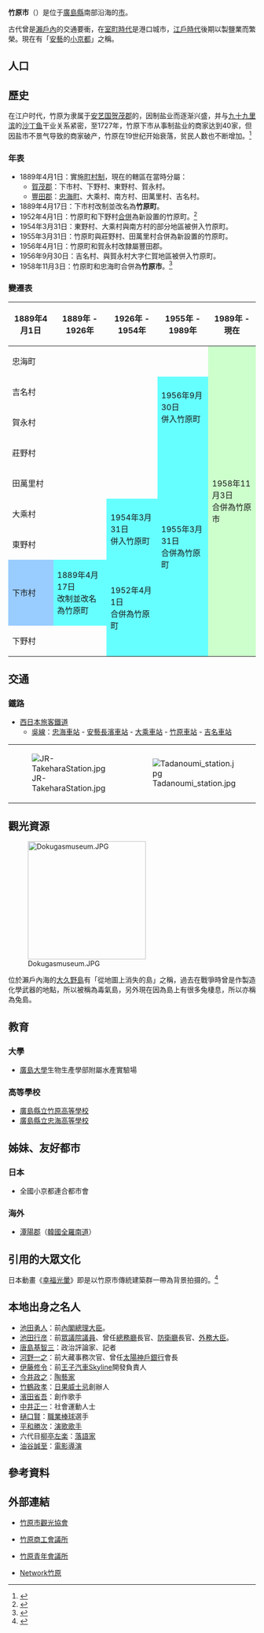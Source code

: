 {{日本都市
| 自治體名=竹原市
| 圖像 = [[File:Takehara_Special_District_of_Histric_Building_2013-08A.JPG|240px]]
| 圖像說明=[[竹原|竹原]][[重要傳統的建造物群保存地區|傳統建築群]]
| 市章=[[File:Takehara_Hiroshima_chapter.JPG|100px]]
| 日文原名=竹原市
| 平假名=たけはらし
| 羅馬字拼音=Takehara-shi
| 都道府縣=廣島縣
| 支廳=
| 編號=34203-3
| 面積=118.23
| 邊界未定=
| 人口=23,451
| 統計時間=2021年6月1日
| 自治體=三原市、東廣島市、大崎上島町<br>'''[[愛媛縣|愛媛縣]]'''：今治市
| 花=[[梅|梅]]
| 樹=[[竹|竹]]
| 鳥=
| 其他象徵物=
| 其他象徵=
| 郵遞區號=725-8666
| 所在地=竹原市中央五丁目1番35号
| 電話號碼=0846-22-2270
| 外部連結=http://www.city.takehara.lg.jp/
| 經度=
| 緯度=
| 地圖=[[File:Takehara_in_Hiroshima_Prefecture.png|250px]]
| 註記=人口：[http://toukei.pref.hiroshima.lg.jp/data/geppou/jinkou/saisin/jinkou_main.html 廣島縣官方網頁]
}}
'''竹原市'''（{{jpn|j=竹原市|hg=たけはらし|rm=Takehara shi|f=y}}）是位于[[廣島縣|廣島縣]]南部沿海的[[市|市]]。

古代曾是[[瀨戶內地方|瀨戶內]]的交通要衝，在[[室町時代|室町時代]]是港口城市，[[江戶時代|江戶時代]]後期以製鹽業而繁榮。現在有「[[安藝國|安藝]]的[[小京都|小京都]]」之稱。

== 人口 ==

{{日本人口統計|location=Takehara, Hiroshima}}

==歷史==
在江户时代，竹原为隶属于[[安艺国|安艺国]][[賀茂郡_(廣島縣)|贺茂郡]]的{{link-ja|在乡町|在郷町}}，因制盐业而逐渐兴盛，并与[[九十九里滨|九十九里滨]]的[[沙丁鱼|沙丁鱼]]干业关系紧密，至1727年，竹原下市从事制盐业的商家达到40家，但因盐市不景气导致的商家破产，竹原在19世纪开始衰落，贫民人数也不断增加。<ref>{{cite book |author1=北岛正元 |coauthors=米彦军（译者） |editor=1 |title=江户时代 |date=2019-04-01 |publisher=岩波新书 |location=日本 |isbn=978-7-5133-3124-1 |pages=120-121}}</ref>

===年表===
* 1889年4月1日：實施[[町村制|町村制]]，現在的轄區在當時分屬：
** [[賀茂郡_(廣島縣)|賀茂郡]]：下市村、下野村、東野村、賀永村。
** [[豐田郡|豐田郡]]：[[忠海町|忠海町]]、大乘村、南方村、田萬里村、吉名村。
* 1889年4月17日：下市村改制並改名為'''竹原町'''。
* 1952年4月1日：竹原町和下野村[[市町村合併|合併]]為新設置的竹原町。<ref>{{cite web| language =ja| publisher =竹原市政府| title =市の変遷| url =http://www.city.takehara.hiroshima.jp/kikaku/gaiyou/profile.jsp#hensen| author =| date =| accessdate =2011-01-10| deadurl =yes| archiveurl =https://web.archive.org/web/20100328082015/http://www.city.takehara.hiroshima.jp/kikaku/gaiyou/profile.jsp#hensen| archivedate =2010-03-28}}</ref>
* 1954年3月31日：東野村、大乘村與南方村的部分地區被併入竹原町。
* 1955年3月31日：竹原町與莊野村、田萬里村合併為新設置的竹原町。
* 1956年4月1日：竹原町和賀永村改隸屬豐田郡。
* 1956年9月30日：吉名村、與賀永村大字仁賀地區被併入竹原町。
* 1958年11月3日：竹原町和忠海町合併為'''竹原市'''。<ref>{{cite web| language =ja| publisher =竹原市政府| title =市のあゆみ| url =http://www.city.takehara.hiroshima.jp/kikaku/gaiyou/ayumi.jsp| author =| date =| accessdate =2011-01-10| deadurl =yes| archiveurl =https://web.archive.org/web/20091109015245/http://www.city.takehara.hiroshima.jp/kikaku/gaiyou/ayumi.jsp| archivedate =2009-11-09}}</ref>

===變遷表===
{| class="wikitable" style="font-size:x-small"
! 1889年4月1日
! 1889年 - 1926年
! 1926年 - 1954年
! colspan=2 | 1955年 - 1989年
! 1989年 - 現在
! 現在
|-
| colspan=4 | 忠海町
| rowspan=9 colspan=3 style="background-color:#cfc;" | 1958年11月3日<br>合併為竹原市
|-
| colspan=3 | 吉名村
| rowspan=2 style="background-color:#6ff;" | 1956年9月30日<br>併入竹原町
|-
| colspan=3 | 賀永村
|-
| colspan=3 | 莊野村
| rowspan=6 style="background-color:#6ff;" | 1955年3月31日<br>合併為竹原町
|-
| colspan=3 | 田萬里村
|-
| colspan=2 | 大乘村
| rowspan=2 style="background-color:#6ff;" | 1954年3月31日<br>併入竹原町
|-
| colspan=2 | 東野村
|-
| style="background-color:#9cf;" | 下市村
| style="background-color:#6ff;" | 1889年4月17日<br>改制並改名為竹原町
| rowspan=2 style="background-color:#6ff;" | 1952年4月1日<br>合併為竹原町
|-
| colspan=2 | 下野村
|}

==交通==
===鐵路===
* [[西日本旅客鐵道|西日本旅客鐵道]]
** [[吳線|吳線]]：[[忠海車站|忠海車站]] - [[安藝長濱車站|安藝長濱車站]] - [[大乘車站|大乘車站]] - [[竹原車站|竹原車站]] - [[吉名車站|吉名車站]]

{| border="0" 
|- 
| [[File:JR-TakeharaStation.jpg|thumb]] || [[File:Tadanoumi_station.jpg|thumb]]
|}

== 觀光資源 ==

[[File:Dokugasmuseum.JPG|240px]]

位於瀨戶內海的[[大久野島|大久野島]]有「從地圖上消失的島」之稱，過去在戰爭時曾是作製造化學武器的地點，所以被稱為毒氣島，另外現在因為島上有很多兔棲息，所以亦稱為兔島。

==教育==
===大學===
* [[廣島大學|廣島大學]]生物生產學部附屬水產實驗場

===高等學校===
* [[廣島縣立竹原高等學校|廣島縣立竹原高等學校]]
* [[廣島縣立忠海高等學校|廣島縣立忠海高等學校]]

==姊妹、友好都市==
===日本===
* 全國小京都連合都市會

===海外===
* {{Flagicon|KOR}} [[潭陽郡|潭陽郡]]（[[韓國|韓國]][[全羅南道|全羅南道]]）

== 引用的大眾文化 ==

日本動畫《[[幸福光暈|幸福光暈]]》即是以竹原市傳統建築群一帶為背景拍摄的。<ref>{{cite news |url=http://www.city.takehara.lg.jp/sangyou/kankou/kankou/tamayura_butai.html |script-title=ja:おすすめ舞台訪問コース |work=竹原市 |accessdate=2014年8月8日 |archive-date=2020年1月16日 |archive-url=https://web.archive.org/web/20200116152123/https://www.city.takehara.lg.jp/sangyou/kankou/kankou/tamayura_butai.html |dead-url=no }}</ref>


==本地出身之名人==
* [[池田勇人|池田勇人]]：前[[內閣總理大臣_(日本)|內閣總理大臣]]。
* [[池田行彦|池田行彦]]：前[[眾議院_(日本)|眾議院]][[議員|議員]]、曾任[[總務廳_(日本)|總務廳]]長官、[[防衛廳|防衛廳]]長官、[[外務大臣|外務大臣]]。
* [[唐島基智三|唐島基智三]]：政治評論家、記者
* [[河野一之|河野一之]]：前大藏事務次官、曾任[[太陽神戶銀行|太陽神戶銀行]]會長
* [[伊藤修令|伊藤修令]]：前[[王子汽車|王子汽車]][[Skyline|Skyline]]開發負責人
* [[今井政之|今井政之]]：[[陶藝家|陶藝家]]
* [[竹鶴政孝|竹鶴政孝]]：[[日果威士忌|日果威士忌]]創辦人
* [[濱田省吾|濱田省吾]]：創作歌手
* [[中井正一|中井正一]]：社會運動人士
* [[樋口賢|樋口賢]]：[[職業棒球|職業棒球]]選手
* [[平和勝次|平和勝次]]：[[演歌歌手|演歌歌手]]
* 六代目[[柳亭左楽|柳亭左楽]]：[[落語家|落語家]]
* [[油谷誠至|油谷誠至]]：[[電影導演|電影導演]]

== 參考資料 ==
{{Reflist}}

==外部連結==
{{commonscat|Takehara, Hiroshima}}
* {{Ja}} [http://www.takeharakankou.jp/ 竹原市觀光協會] {{Wayback|url=http://www.takeharakankou.jp/ |date=20210124073511 }}
* {{Ja}} [http://takecci.net/ 竹原商工會議所] {{Wayback|url=http://takecci.net/ |date=20210128011503 }}
* {{Ja}} [http://www.urban.ne.jp/home/takehara/ 竹原青年會議所] {{Wayback|url=http://www.urban.ne.jp/home/takehara/ |date=20160821161529 }}
* {{Ja}} [https://web.archive.org/web/20100302144116/http://www.i-love-takehara.jp/ Network竹原]

{{廣島縣}}{{Authority control}}